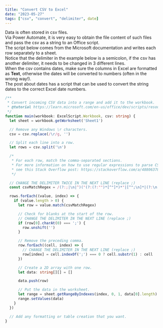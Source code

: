 ```yaml
---
title: "Convert CSV to Excel"
date: "2023-05-27"
tags: ["csv", "convert", "delimiter", date]
---
```


Data is often stored in csv files.  
Via Power Automate, it is very easy to obtain the file content of such files and pass the csv as a string to an Office script.  
The script below comes from the Microsoft documentation and writes each row separately to a sheet.  
Notice that the delimiter in the example below is a semicolon, if the csv has another delimiter, it needs to be changed in 3 different lines.  
When the csv contains dates, make sure the columns in Excel are formatted as **Text**, otherwise the dates will be converted to numbers (often in the wrong way!).  
The post about dates has a script that can be used to convert the string dates to the correct Excel date numbers.  

```ts
/**
 * Convert incoming CSV data into a range and add it to the workbook.
 * @tutorial https://learn.microsoft.com/en-us/office/dev/scripts/resources/samples/convert-csv
 */
function main(workbook: ExcelScript.Workbook, csv: string) {
  let sheet = workbook.getWorksheet('Sheet1')

  // Remove any Windows \r characters.
  csv = csv.replace(/\r/g, '')

  // Split each line into a row.
  let rows = csv.split('\n')

  /*
   * For each row, match the comma-separated sections.
   * For more information on how to use regular expressions to parse CSV files,
   * see this Stack Overflow post: https://stackoverflow.com/a/48806378/9227753
   */

  // CHANGE THE DELIMITER TWICE IN THE NEXT LINE (replace ;)
  const csvMatchRegex = /(?:;|\n|^)("(?:(?:"")*[^"]*)*"|[^";\n]*|(?:\n|$))/g

  rows.forEach((value, index) => {
    if (value.length > 0) {
      let row = value.match(csvMatchRegex)

      // Check for blanks at the start of the row.
      // CHANGE THE DELIMITER IN THE NEXT LINE (replace ;)
      if (row[0].charAt(0) === ';') {
        row.unshift('')
      }

      // Remove the preceding comma.
      row.forEach((cell, index) => {
        // CHANGE THE DELIMITER IN THE NEXT LINE (replace ;)
        row[index] = cell.indexOf(';') === 0 ? cell.substr(1) : cell
      })

      // Create a 2D array with one row.
      let data: string[][] = []

      data.push(row)

      // Put the data in the worksheet.
      let range = sheet.getRangeByIndexes(index, 0, 1, data[0].length)
      range.setValues(data)
    }
  })

  // Add any formatting or table creation that you want.
}
```
